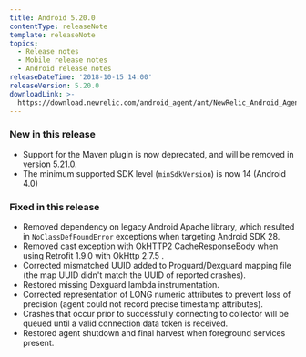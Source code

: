 ```yaml
---
title: Android 5.20.0
contentType: releaseNote
template: releaseNote
topics:
  - Release notes
  - Mobile release notes
  - Android release notes
releaseDateTime: '2018-10-15 14:00'
releaseVersion: 5.20.0
downloadLink: >-
  https://download.newrelic.com/android_agent/ant/NewRelic_Android_Agent_5.20.0.zip
---
```


### New in this release

* Support for the Maven plugin is now deprecated, and will be removed in version 5.21.0.
* The minimum supported SDK level (`minSdkVersion`) is now 14 (Android 4.0)

### Fixed in this release

* Removed dependency on legacy Android Apache library, which resulted in `NoClassDefFoundError` exceptions when targeting Android SDK 28.
* Removed cast exception with OkHTTP2 CacheResponseBody when using Retrofit 1.9.0 with OkHttp 2.7.5 .
* Corrected mismatched UUID added to Proguard/Dexguard mapping file (the map UUID didn't match the UUID of reported crashes).
* Restored missing Dexguard lambda instrumentation.
* Corrected representation of LONG numeric attributes to prevent loss of precision (agent could not record precise timestamp attributes).
* Crashes that occur prior to successfully connecting to collector will be queued until a valid connection data token is received.
* Restored agent shutdown and final harvest when foreground services present.
